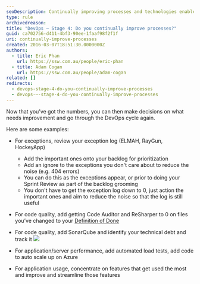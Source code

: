 ```yaml
---
seoDescription: Continually improving processes and technologies enables efficient DevOps practices and enhanced software quality through continuous learning and iteration.
type: rule
archivedreason:
title: "DevOps – Stage 4: Do you continually improve processes?"
guid: ca702756-d411-4bf3-90ee-1faaf98f2f1f
uri: continually-improve-processes
created: 2016-03-07T18:51:30.0000000Z
authors:
  - title: Eric Phan
    url: https://ssw.com.au/people/eric-phan
  - title: Adam Cogan
    url: https://ssw.com.au/people/adam-cogan
related: []
redirects:
  - devops-stage-4-do-you-continually-improve-processes
  - devops-–-stage-4-do-you-continually-improve-processes
---
```


Now that you’ve got the numbers, you can then make decisions on what needs improvement and go through the DevOps cycle again.

Here are some examples:
- For exceptions, review your exception log (ELMAH, RayGun, HockeyApp)

  - Add the important ones onto your backlog for prioritization
  - Add an ignore to the exceptions you don't care about to reduce the noise (e.g. 404 errors)
  - You can do this as the exceptions appear, or prior to doing your Sprint Review as part of the backlog grooming
  - You don't have to get the exception log down to 0, just action the important ones and aim to reduce the noise so that the log is still useful

- For code quality, add getting Code Auditor and ReSharper to 0 on files you’ve changed to your [Definition of Done](/definition-of-done)

- For code quality, add SonarQube and identify your technical debt and track it
  ![](improve-processes.png)

- For application/server performance, add automated load tests, add code to auto scale up on Azure

- For application usage, concentrate on features that get used the most and improve and streamline those features